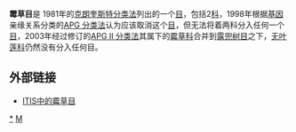 {{Automatic taxobox
| taxon = Triuridales
| authority = [[Joseph_Dalton_Hooker|Hook.f.]], 1873
| subdivision_ranks = [[科|科]]
| subdivision = 
*[[无叶莲科|无叶莲科]] Petrosaviaceae
*[[霉草科|霉草科]] Triuridaceae
}}

''' 霉草目 '''是 1981年的[[克朗奎斯特分类法|克朗奎斯特分类法]]列出的一个[[目|目]]，包括2[[科|科]]，1998年根据[[基因|基因]]亲缘关系分类的[[APG_分类法|APG 分类法]]认为应该取消这个[[目|目]]，但无法将着两科分入任何一个[[目|目]]，2003年经过修订的[[APG_II_分类法|APG II 分类法]]其属下的[[霉草科|霉草科]]合并到[[露兜树目|露兜树目]]之下，[[无叶莲科|无叶莲科]]仍然没有分入任何目。

== 外部链接 ==
*[http://www.itis.gov/servlet/SingleRpt/SingleRpt?search_topic=TSN&search_value=39089 ITIS中的霉草目]

{{taxonbar}}
[[Category:霉草目|*]]
[[Category:1873年描述的分类群|M]]